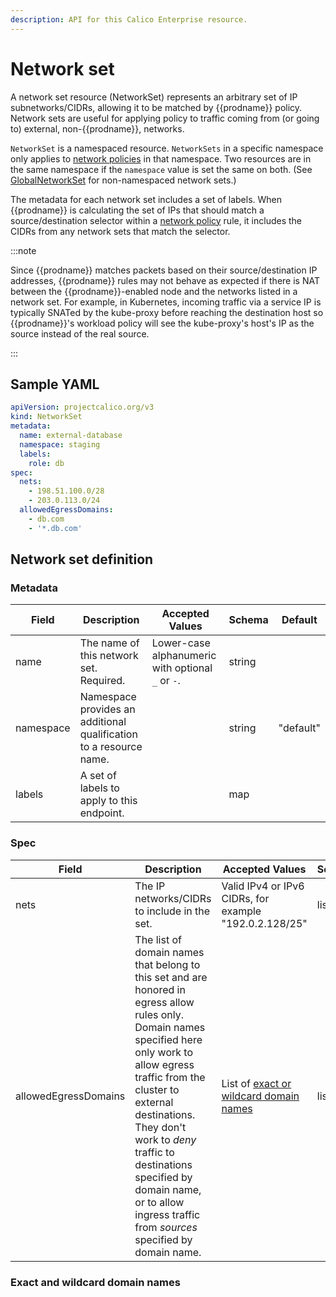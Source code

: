```yaml
---
description: API for this Calico Enterprise resource.
---
```


# Network set


A network set resource (NetworkSet) represents an arbitrary set of IP subnetworks/CIDRs,
allowing it to be matched by {{prodname}} policy. Network sets are useful for applying policy to traffic
coming from (or going to) external, non-{{prodname}}, networks.

`NetworkSet` is a namespaced resource. `NetworkSets` in a specific namespace
only applies to [network policies](networkpolicy.mdx)
in that namespace. Two resources are in the same namespace if the `namespace`
value is set the same on both. (See [GlobalNetworkSet](globalnetworkset.mdx) for non-namespaced network sets.)

The metadata for each network set includes a set of labels. When {{prodname}} is calculating the set of
IPs that should match a source/destination selector within a
[network policy](networkpolicy.mdx) rule, it includes
the CIDRs from any network sets that match the selector.

:::note

Since {{prodname}} matches packets based on their source/destination IP addresses,
{{prodname}} rules may not behave as expected if there is NAT between the {{prodname}}-enabled node and the
networks listed in a network set. For example, in Kubernetes, incoming traffic via a service IP is
typically SNATed by the kube-proxy before reaching the destination host so {{prodname}}'s workload
policy will see the kube-proxy's host's IP as the source instead of the real source.

:::

## Sample YAML

```yaml
apiVersion: projectcalico.org/v3
kind: NetworkSet
metadata:
  name: external-database
  namespace: staging
  labels:
    role: db
spec:
  nets:
    - 198.51.100.0/28
    - 203.0.113.0/24
  allowedEgressDomains:
    - db.com
    - '*.db.com'
```

## Network set definition

### Metadata

| Field     | Description                                                        | Accepted Values                                   | Schema | Default   |
| --------- | ------------------------------------------------------------------ | ------------------------------------------------- | ------ | --------- |
| name      | The name of this network set. Required.                            | Lower-case alphanumeric with optional `_` or `-`. | string |           |
| namespace | Namespace provides an additional qualification to a resource name. |                                                   | string | "default" |
| labels    | A set of labels to apply to this endpoint.                         |                                                   | map    |           |

### Spec

| Field                | Description                                                                                                                                                                                                                                                                                                                                            | Accepted Values                                                            | Schema | Default |
| -------------------- | ------------------------------------------------------------------------------------------------------------------------------------------------------------------------------------------------------------------------------------------------------------------------------------------------------------------------------------------------------ | -------------------------------------------------------------------------- | ------ | ------- |
| nets                 | The IP networks/CIDRs to include in the set.                                                                                                                                                                                                                                                                                                           | Valid IPv4 or IPv6 CIDRs, for example "192.0.2.128/25"                     | list   |         |
| allowedEgressDomains | The list of domain names that belong to this set and are honored in egress allow rules only. Domain names specified here only work to allow egress traffic from the cluster to external destinations. They don't work to _deny_ traffic to destinations specified by domain name, or to allow ingress traffic from _sources_ specified by domain name. | List of [exact or wildcard domain names](#exact-and-wildcard-domain-names) | list   |         |

### Exact and wildcard domain names

<DomainNames />
